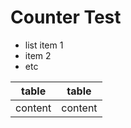 
# Counter Test

* list item 1
* item 2 
* etc

| table | table |
| --- | --- |
| content | content |

<Counter></Counter>
